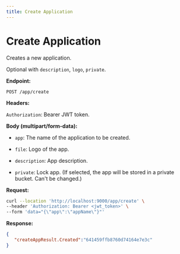```yaml
---
title: Create Application
---
```

# Create Application

Creates a new application.

Optional with `description`, `logo`, `private`. 

**Endpoint:**

`POST /app/create`

**Headers:**

`Authorization`: Bearer JWT token.

**Body (multipart/form-data):**

- `app`: The name of the application to be created.

- `file`: Logo of the app.

- `description`: App description.

- `private`: Lock app. (If selected, the app will be stored in a private bucket. Can't be changed.)

**Request:**

```bash
curl --location 'http://localhost:9000/app/create' \
--header 'Authorization: Bearer <jwt_token>' \
--form 'data="{\"app\":\"appName\"}"'
```

**Response:**

```json
{
   "createAppResult.Created":"641459ffb8760d74164e7e3c"
}
```